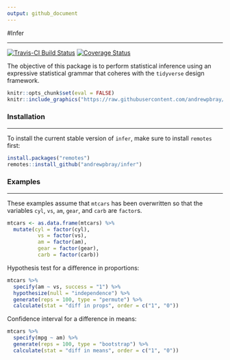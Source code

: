 ```yaml
---
output: github_document
---
```


#Infer

------------------------------------------------------------------------

[![Travis-CI Build Status](https://travis-ci.org/andrewpbray/infer.svg?branch=master)](https://travis-ci.org/andrewpbray/infer) [![Coverage Status](https://img.shields.io/codecov/c/github/andrewpbray/infer//master.svg)](https://codecov.io/github/andrewpbray/infer/?branch=master)

The objective of this package is to perform statistical inference using an expressive statistical grammar that coheres with the `tidyverse` design framework.

```r
knitr::opts_chunk$set(eval = FALSE)
knitr::include_graphics("https://raw.githubusercontent.com/andrewpbray/infer/master/figs/ht-diagram.png")
```


### Installation

------------------------------------------------------------------------

To install the current stable version of `infer`, make sure to install `remotes` first:

```r
install.packages("remotes")
remotes::install_github("andrewpbray/infer")
```

### Examples

------------------------------------------------------------------------

These examples assume that `mtcars` has been overwritten so that the variables `cyl`, `vs`, `am`, `gear`, and `carb` are `factor`s.

```r
mtcars <- as.data.frame(mtcars) %>%
  mutate(cyl = factor(cyl),
          vs = factor(vs),
          am = factor(am),
          gear = factor(gear),
          carb = factor(carb))
```

Hypothesis test for a difference in proportions:

```r
mtcars %>%
  specify(am ~ vs, success = "1") %>%
  hypothesize(null = "independence") %>%
  generate(reps = 100, type = "permute") %>%
  calculate(stat = "diff in props", order = c("1", "0"))
```

Confidence interval for a difference in means:

```r
mtcars %>%
  specify(mpg ~ am) %>%
  generate(reps = 100, type = "bootstrap") %>%
  calculate(stat = "diff in means", order = c("1", "0"))
```
